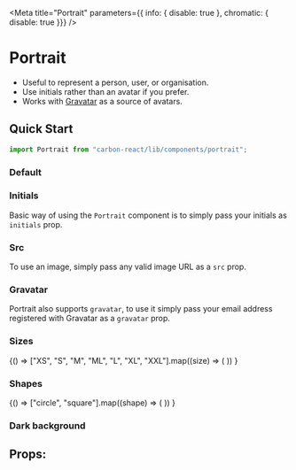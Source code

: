 

<Meta
  title="Portrait"
  parameters={{ info: { disable: true }, chromatic: { disable: true }}}
/>

# Portrait

- Useful to represent a person, user, or organisation.
- Use initials rather than an avatar if you prefer.
- Works with [Gravatar](http://en.gravatar.com/) as a source of avatars.

## Quick Start

```jsx
import Portrait from "carbon-react/lib/components/portrait";
```

### Default

<Preview>
  <Story name="default">
    <Portrait />
  </Story>
</Preview>

### Initials

Basic way of using the `Portrait` component is to simply pass your initials as `initials` prop.

<Preview>
  <Story name="initials">
    <Portrait initials="MK" />
  </Story>
</Preview>

### Src

To use an image, simply pass any valid image URL as a `src` prop.

<Preview>
  <Story name="src">
    <Portrait src="https://avataaars.io/?avatarStyle=Transparent&topType=LongHairStraight&accessoriesType=Blank&hairColor=BrownDark&facialHairType=Blank&clotheType=BlazerShirt&eyeType=Default&eyebrowType=Default&mouthType=Default&skinColor=Light" />
  </Story>
</Preview>

### Gravatar

Portrait also supports `gravatar`, to use it simply pass your email address registered with Gravatar as a `gravatar` prop.

<Preview>
  <Story name="gravatar">
    <Portrait gravatar="andrew.tait@sage.com" />
  </Story>
</Preview>

### Sizes

<Preview>
  <Story name="sizes">
    {() =>
      ["XS", "S", "M", "ML", "L", "XL", "XXL"].map((size) => (
        <Portrait key={size} size={size} />
      ))
    }
  </Story>
</Preview>

### Shapes

<Preview>
  <Story name="shapes">
    {() =>
      ["circle", "square"].map((shape) => (
        <Portrait key={shape} shape={shape} />
      ))
    }
  </Story>
</Preview>

### Dark background

<Preview>
  <Story name="dark background">
    <Portrait darkBackground />
  </Story>
</Preview>

## Props:

<Props of={Portrait} />
